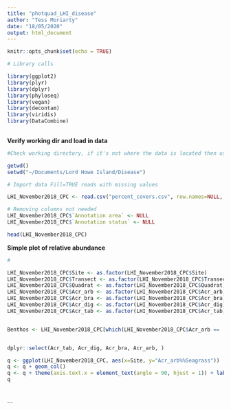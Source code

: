 ```yaml
---
title: "photquad_LHI_disease"
author: "Tess Moriarty"
date: "18/05/2020"
output: html_document
---
```


```r
knitr::opts_chunk$set(echo = TRUE)
```


```r
# Library calls

library(ggplot2)
library(plyr)
library(dplyr)
library(phyloseq)
library(vegan)
library(decontam)
library(viridis)
library(DataCombine)
   
```


__Verify working dir and load in data__  
```r
#Check working directory, if it's not where the data is located then use setwd()

getwd()
setwd("~/Documents/Lord Howe Island/Disease")

# Import data Fill=TRUE reads with missing values

LHI_November2018_CPC <- read.csv("percent_covers.csv", row.names=NULL, header=TRUE, check.names=FALSE, fill=TRUE, stringsAsFactors=FALSE)

# Removing columns not needed
LHI_November2018_CPC$`Annotation area` <- NULL
LHI_November2018_CPC$`Annotation status` <- NULL

head(LHI_November2018_CPC)
```



__Simple plot of relative abundance__  
```r
# 

LHI_November2018_CPC$Site <- as.factor(LHI_November2018_CPC$Site)
LHI_November2018_CPC$Transect <- as.factor(LHI_November2018_CPC$Transect)
LHI_November2018_CPC$Quadrat <- as.factor(LHI_November2018_CPC$Quadrat)
LHI_November2018_CPC$Acr_arb <- as.factor(LHI_November2018_CPC$Acr_arb)
LHI_November2018_CPC$Acr_bra <- as.factor(LHI_November2018_CPC$Acr_bra)
LHI_November2018_CPC$Acr_dig <- as.factor(LHI_November2018_CPC$Acr_dig)
LHI_November2018_CPC$Acr_tab <- as.factor(LHI_November2018_CPC$Acr_tab)


Benthos <- LHI_November2018_CPC[which(LHI_November2018_CPC$Acr_arb == 'Acropora arborescent'),]


dplyr::select(Acr_tab, Acr_dig, Acr_bra, Acr_arb, )

q <- ggplot(LHI_November2018_CPC, aes(x=Site, y="Acr_arb%%Seagrass"))
q <- q + geom_col()
q <- q + theme(axis.text.x = element_text(angle = 90, hjust = 1)) + labs(title = "percent cover by group all trips with bleaching")
q




```


```

